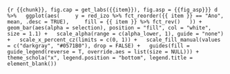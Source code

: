 ```{r {{chunk}}, fig.cap = get_labs({{item}}), fig.asp = {{fig_asp}}}
d %>%
  ggplot(aes(
    y = red_izo %>% fct_reorder({{ item }} == "Ano", mean, .desc = TRUE),
    fill = {{ item }} %>% fct_rev()
  )) +
  geom_bar(aes(alpha = selection), position = "fill", col = "white", size = 1.1) +
  scale_alpha(range = c(alpha_lower, 1), guide = "none") +
  scale_x_percent_cz(limits = c(0, 1)) +
  scale_fill_manual(values = c("darkgray", "#0571B0"), drop = FALSE) +
  guides(fill = guide_legend(reverse = T, override.aes = list(size = NULL))) +
  theme_schola("x", legend.position = "bottom", legend.title = element_blank())
```

